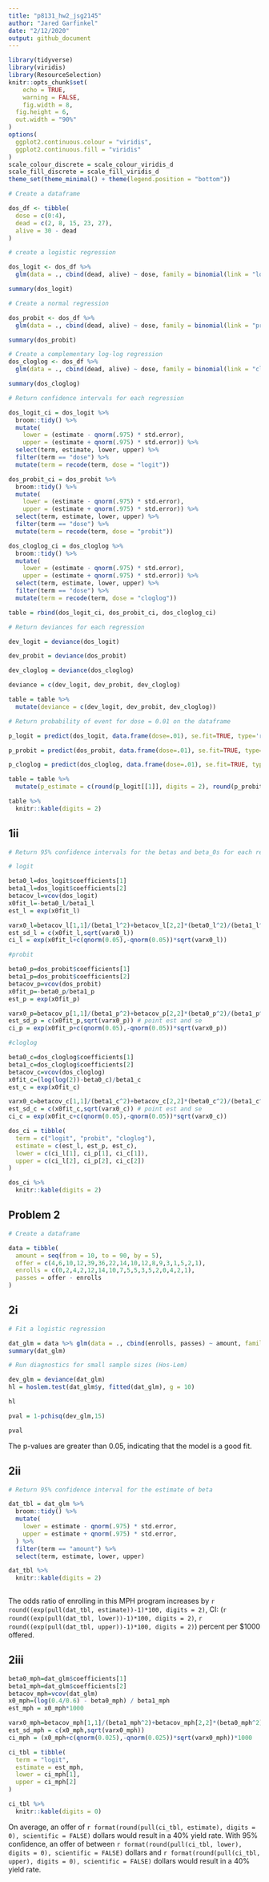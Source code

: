 ```yaml
---
title: "p8131_hw2_jsg2145"
author: "Jared Garfinkel"
date: "2/12/2020"
output: github_document
---
```


```r
library(tidyverse)
library(viridis)
library(ResourceSelection)
knitr::opts_chunk$set(
	echo = TRUE,
	warning = FALSE,
	fig.width = 8, 
  fig.height = 6,
  out.width = "90%"
)
options(
  ggplot2.continuous.colour = "viridis",
  ggplot2.continuous.fill = "viridis"
)
scale_colour_discrete = scale_colour_viridis_d
scale_fill_discrete = scale_fill_viridis_d
theme_set(theme_minimal() + theme(legend.position = "bottom"))
```

```r
# Create a dataframe

dos_df <- tibble(
  dose = c(0:4),
  dead = c(2, 8, 15, 23, 27),
  alive = 30 - dead
)
```

```r
# create a logistic regression

dos_logit <- dos_df %>% 
  glm(data = ., cbind(dead, alive) ~ dose, family = binomial(link = "logit"))

summary(dos_logit)
```

```r
# Create a normal regression

dos_probit <- dos_df %>% 
  glm(data = ., cbind(dead, alive) ~ dose, family = binomial(link = "probit"))

summary(dos_probit)
```

```r
# Create a complementary log-log regression
dos_cloglog <- dos_df %>% 
  glm(data = ., cbind(dead, alive) ~ dose, family = binomial(link = "cloglog"))

summary(dos_cloglog)
```
```r
# Return confidence intervals for each regression

dos_logit_ci = dos_logit %>% 
  broom::tidy() %>% 
  mutate(
    lower = (estimate - qnorm(.975) * std.error),
    upper = (estimate + qnorm(.975) * std.error)) %>%
  select(term, estimate, lower, upper) %>% 
  filter(term == "dose") %>% 
  mutate(term = recode(term, dose = "logit"))

dos_probit_ci = dos_probit %>% 
  broom::tidy() %>% 
  mutate(
    lower = (estimate - qnorm(.975) * std.error),
    upper = (estimate + qnorm(.975) * std.error)) %>% 
  select(term, estimate, lower, upper) %>% 
  filter(term == "dose") %>% 
  mutate(term = recode(term, dose = "probit"))

dos_cloglog_ci = dos_cloglog %>% 
  broom::tidy() %>% 
  mutate(
    lower = (estimate - qnorm(.975) * std.error),
    upper = (estimate + qnorm(.975) * std.error)) %>%
  select(term, estimate, lower, upper) %>% 
  filter(term == "dose") %>% 
  mutate(term = recode(term, dose = "cloglog"))

table = rbind(dos_logit_ci, dos_probit_ci, dos_cloglog_ci)
```

```r
# Return deviances for each regression

dev_logit = deviance(dos_logit)

dev_probit = deviance(dos_probit)

dev_cloglog = deviance(dos_cloglog)

deviance = c(dev_logit, dev_probit, dev_cloglog)

table = table %>% 
  mutate(deviance = c(dev_logit, dev_probit, dev_cloglog))
```

```r
# Return probability of event for dose = 0.01 on the dataframe

p_logit = predict(dos_logit, data.frame(dose=.01), se.fit=TRUE, type='response')

p_probit = predict(dos_probit, data.frame(dose=.01), se.fit=TRUE, type='response')

p_cloglog = predict(dos_cloglog, data.frame(dose=.01), se.fit=TRUE, type='response')

table = table %>% 
  mutate(p_estimate = c(round(p_logit[[1]], digits = 2), round(p_probit[[1]], digits = 2), round(p_cloglog[[1]], digits = 2))) %>% 

table %>%
  knitr::kable(digits = 2)

```

## 1ii

```r
# Return 95% confidence intervals for the betas and beta_0s for each regression

# logit

beta0_l=dos_logit$coefficients[1]
beta1_l=dos_logit$coefficients[2]
betacov_l=vcov(dos_logit)
x0fit_l=-beta0_l/beta1_l
est_l = exp(x0fit_l)

varx0_l=betacov_l[1,1]/(beta1_l^2)+betacov_l[2,2]*(beta0_l^2)/(beta1_l^4)-2*betacov_l[1,2]*beta0_l/(beta1_l^3)
est_sd_l = c(x0fit_l,sqrt(varx0_l))
ci_l = exp(x0fit_l+c(qnorm(0.05),-qnorm(0.05))*sqrt(varx0_l))

#probit

beta0_p=dos_probit$coefficients[1]
beta1_p=dos_probit$coefficients[2]
betacov_p=vcov(dos_probit)
x0fit_p=-beta0_p/beta1_p
est_p = exp(x0fit_p)

varx0_p=betacov_p[1,1]/(beta1_p^2)+betacov_p[2,2]*(beta0_p^2)/(beta1_p^4)-2*betacov_p[1,2]*beta0_p/(beta1_p^3)
est_sd_p = c(x0fit_p,sqrt(varx0_p)) # point est and se
ci_p = exp(x0fit_p+c(qnorm(0.05),-qnorm(0.05))*sqrt(varx0_p))

#cloglog

beta0_c=dos_cloglog$coefficients[1]
beta1_c=dos_cloglog$coefficients[2]
betacov_c=vcov(dos_cloglog)
x0fit_c=(log(log(2))-beta0_c)/beta1_c
est_c = exp(x0fit_c)

varx0_c=betacov_c[1,1]/(beta1_c^2)+betacov_c[2,2]*(beta0_c^2)/(beta1_c^4)-2*betacov_c[1,2]*beta0_c/(beta1_c^3)
est_sd_c = c(x0fit_c,sqrt(varx0_c)) # point est and se
ci_c = exp(x0fit_c+c(qnorm(0.05),-qnorm(0.05))*sqrt(varx0_c))

dos_ci = tibble(
  term = c("logit", "probit", "cloglog"),
  estimate = c(est_l, est_p, est_c),
  lower = c(ci_l[1], ci_p[1], ci_c[1]),
  upper = c(ci_l[2], ci_p[2], ci_c[2])
)

dos_ci %>% 
  knitr::kable(digits = 2)
```


## Problem 2

```r
# Create a dataframe

data = tibble(
  amount = seq(from = 10, to = 90, by = 5),
  offer = c(4,6,10,12,39,36,22,14,10,12,8,9,3,1,5,2,1),
  enrolls = c(0,2,4,2,12,14,10,7,5,5,3,5,2,0,4,2,1),
  passes = offer - enrolls
)
```

## 2i

```r
# Fit a logistic regression

dat_glm = data %>% glm(data = ., cbind(enrolls, passes) ~ amount, family = binomial(link = 'logit'))
summary(dat_glm)

# Run diagnostics for small sample sizes (Hos-Lem)

dev_glm = deviance(dat_glm)
hl = hoslem.test(dat_glm$y, fitted(dat_glm), g = 10)

hl

pval = 1-pchisq(dev_glm,15)

pval
```

The p-values are greater than 0.05, indicating that the model is a good fit.

## 2ii

```r
# Return 95% confidence interval for the estimate of beta

dat_tbl = dat_glm %>%
  broom::tidy() %>% 
  mutate(
    lower = estimate - qnorm(.975) * std.error,
    upper = estimate + qnorm(.975) * std.error,
  ) %>% 
  filter(term == "amount") %>% 
  select(term, estimate, lower, upper)

dat_tbl %>% 
  knitr::kable(digits = 2)
  
```

The odds ratio of enrolling in this MPH program increases by `r round((exp(pull(dat_tbl, estimate))-1)*100, digits = 2)`, CI: (`r round((exp(pull(dat_tbl, lower))-1)*100, digits = 2)`, `r round((exp(pull(dat_tbl, upper))-1)*100, digits = 2)`) percent per $1000 offered.

## 2iii

```r
beta0_mph=dat_glm$coefficients[1]
beta1_mph=dat_glm$coefficients[2]
betacov_mph=vcov(dat_glm)
x0_mph=(log(0.4/0.6) - beta0_mph) / beta1_mph
est_mph = x0_mph*1000

varx0_mph=betacov_mph[1,1]/(beta1_mph^2)+betacov_mph[2,2]*(beta0_mph^2)/(beta1_mph^4)-2*betacov_mph[1,2]*beta0_mph/(beta1_mph^3)
est_sd_mph = c(x0_mph,sqrt(varx0_mph))
ci_mph = (x0_mph+c(qnorm(0.025),-qnorm(0.025))*sqrt(varx0_mph))*1000

ci_tbl = tibble(
  term = "logit",
  estimate = est_mph,
  lower = ci_mph[1],
  upper = ci_mph[2]
)

ci_tbl %>% 
  knitr::kable(digits = 0)
```

On average, an offer of `r format(round(pull(ci_tbl, estimate), digits = 0), scientific = FALSE)` dollars would result in a 40% yield rate. With 95% confidence, an offer of between `r format(round(pull(ci_tbl, lower), digits = 0), scientific = FALSE)` dollars and `r format(round(pull(ci_tbl, upper), digits = 0), scientific = FALSE)` dollars would result in a 40% yield rate.
